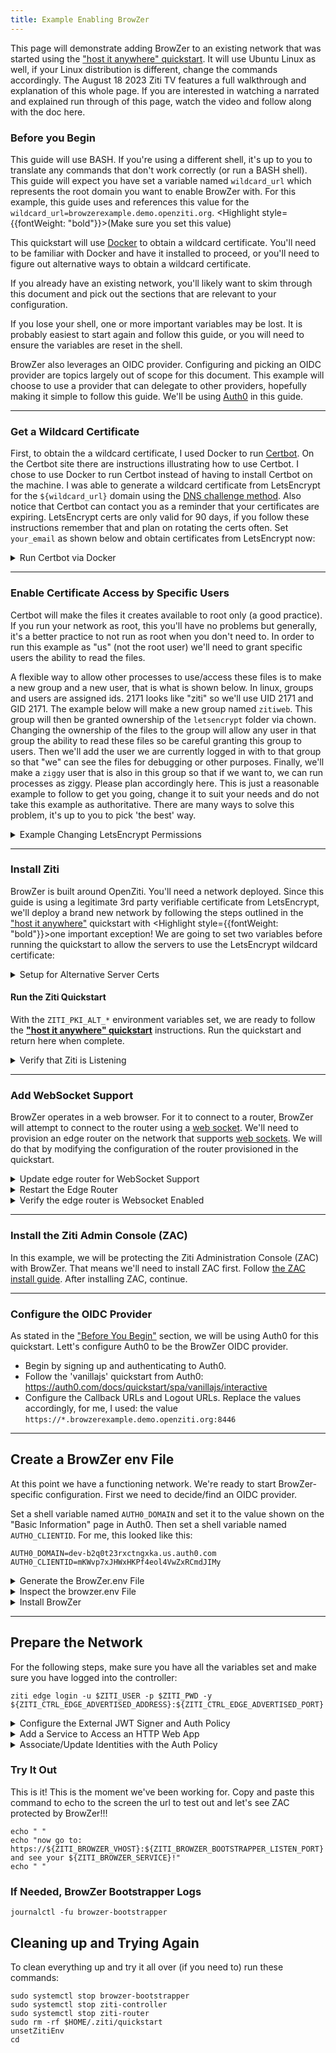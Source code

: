 ```yaml
---
title: Example Enabling BrowZer 
---
```


This page will demonstrate adding BrowZer to an existing network that was started using the
["host it anywhere" quickstart](/learn/quickstarts/network/hosted.mdx). It will use Ubuntu Linux as well, if
your Linux distribution is different, change the commands accordingly. The August 18 2023 Ziti TV features a full 
walkthrough and explanation of this whole page. If you are interested in watching a narrated and explained run
through of this page, watch the video and follow along with the doc here.

<ReactPlayer playing={false} controls url='https://youtu.be/ZPkOQbVEnW0?t=816' />

### Before you Begin

This guide will use BASH. If you're using a different shell, it's up to you to translate any commands that don't work
correctly (or run a BASH shell). This guide will expect you have set a variable named `wildcard_url` which represents
the root domain you want to enable BrowZer with. For this example, this guide uses and references this value 
for the `wildcard_url=browzerexample.demo.openziti.org`. <Highlight style={{fontWeight: "bold"}}>(Make sure you set 
this value)</Highlight>

This quickstart will use [Docker](https://www.docker.com/) to obtain a wildcard certificate. You'll need to be
familiar with Docker and have it installed to proceed, or you'll need to figure out alternative ways to obtain
a wildcard certificate.

If you already have an existing network, you'll likely want to skim through this document and pick out the
sections that are relevant to your configuration.

If you lose your shell, one or more important variables may be lost. It is probably easiest to start again and follow
this guide, or you will need to ensure the variables are reset in the shell.

BrowZer also leverages an OIDC provider. Configuring and picking an OIDC provider are topics largely out of scope
for this document. This example will choose to use a provider that can delegate to other providers, hopefully making
it simple to follow this guide. We'll be using [Auth0](https://auth0.com) in this guide. 

---

### Get a Wildcard Certificate

First, to obtain the a wildcard certificate, I used Docker to run [Certbot](https://certbot.eff.org/). 
On the Certbot site there are instructions illustrating how to use Certbot. I chose to use Docker to run Certbot
instead of having to install Certbot on the machine. I was able to generate a wildcard certificate from LetsEncrypt for the
`${wildcard_url}` domain using the [DNS challenge method](https://letsencrypt.org/docs/challenge-types/#dns-01-challenge).  Also notice that Certbot can contact you as a 
reminder that your certificates are expiring. LetsEncrypt certs are only valid for 90 days, if you follow these
instructions remember that and plan on rotating the certs often. Set `your_email` as shown below and obtain
certificates from LetsEncrypt now:

<Details>
<summary>Run Certbot via Docker</summary>

```
your_email="your.email@someserver.com"
sudo docker run -it --rm --name certbot \
  -v "/etc/letsencrypt:/etc/letsencrypt" \
  -v "/var/lib/letsencrypt:/var/lib/letsencrypt" \
  certbot/certbot certonly -d "*.${wildcard_url}" \
                  --manual \
                  --preferred-challenges dns \
                  --email "${your_email}" \
                  --agree-tos
```

</Details>

---

### Enable Certificate Access by Specific Users

Certbot will make the files it creates available to root only (a good practice). If you run your network as root, this
you'll have no problems but generally, it's a better practice to not run as root when you don't need to. In order to run
this example as "us" (not the root user) we'll need to grant specific users the ability to read the files.  

A flexible way to allow other processes to use/access these files is to make a new group and a new user, that is what
is shown below. In linux, groups and users are assigned ids. 2171 looks like "ziti" so we'll use UID 2171 and GID 2171.
The example below will make a new group named `zitiweb`. This group will then be granted ownership of the `letsencrypt`
folder via chown. Changing the ownership of the files to the group will allow any user in that group the ability to read
these files so be careful granting this group to users. Then we'll add the user we are currently logged in with to that 
group so that "we" can see the files for debugging or other purposes. Finally, we'll make a `ziggy` user that is also in
this group so that if we want to, we can run processes as ziggy. Please plan accordingly here. This is just a reasonable 
example to follow to get you going, change it to suit your needs and do not take this example as authoritative. There
are many ways to solve this problem, it's up to you to pick 'the best' way.

<Details>
<summary>Example Changing LetsEncrypt Permissions</summary>

```text
sudo groupadd -g 2171 zitiweb
sudo useradd -u 2171 -M ziggy
sudo usermod -aG zitiweb ziggy
sudo usermod -aG zitiweb $USER
sudo chown -R root:zitiweb /etc/letsencrypt/
sudo chmod -R g+rX /etc/letsencrypt/
```

You will want to enable the new group permissions in the current shell. Log out of your current session and log back
in again. Doing so will enable the new group permission in your shell. After, set the `wildcard_url` variable again.
Once set, verify you can access to the certificates:
```text
ls -l /etc/letsencrypt/live/${wildcard_url}/
```
You should see something similar to:
```text
total 8
-rw-r--r-- 1 root zitiweb 692 Aug 17 21:12 README
lrwxrwxrwx 1 root zitiweb  56 Aug 17 21:12 cert.pem -> ../../archive/browzerexample.demo.openziti.org/cert1.pem
lrwxrwxrwx 1 root zitiweb  57 Aug 17 21:12 chain.pem -> ../../archive/browzerexample.demo.openziti.org/chain1.pem
lrwxrwxrwx 1 root zitiweb  61 Aug 17 21:12 fullchain.pem -> ../../archive/browzerexample.demo.openziti.org/fullchain1.pem
lrwxrwxrwx 1 root zitiweb  59 Aug 17 21:12 privkey.pem -> ../../archive/browzerexample.demo.openziti.org/privkey1.pem
```
</Details>

---

### Install Ziti

BrowZer is built around OpenZiti. You'll need a network deployed. Since this guide is using
a legitimate 3rd party verifiable certificate from LetsEncrypt, we'll deploy a brand new network by 
following the steps outlined in the ["host it anywhere"](/learn/quickstarts/network/hosted.mdx)
quickstart with <Highlight style={{fontWeight: "bold"}}>one important exception</Highlight>! 
We are going to set two variables before running the quickstart to allow the servers to use the LetsEncrypt
wildcard certificate:

<Details>
<summary>Setup for Alternative Server Certs</summary>

Since we have just obtained some LetsEncrypt certificates, we'll enable OpenZiti with
Alternative Server Certs __immediately__! To do that we'll set two new variables
introduced with v0.29.0. Notice that the `${wildcard_url}` variable needs to be set if it's not already set:

```text
export ZITI_PKI_ALT_SERVER_CERT="/etc/letsencrypt/live/${wildcard_url}/fullchain.pem"
export ZITI_PKI_ALT_SERVER_KEY="/etc/letsencrypt/live/${wildcard_url}/privkey.pem"
```
</Details>

#### Run the Ziti Quickstart

With the `ZITI_PKI_ALT_*` environment variables set, we are ready to follow the 
__["host it anywhere" quickstart](/learn/quickstarts/network/hosted.mdx)__ instructions.  Run the quickstart
and return here when complete.

<Details>
<summary>Verify that Ziti is Listening</summary>

After completing the quickstart, you should be able to access the controller at both the alternate server cert url.
Notice there's no need for 'insecure' (-sk) curl mode for the`${wildcard_url}` URL:

```text
curl https://ctrl.${wildcard_url}:${ZITI_CTRL_EDGE_ADVERTISED_PORT}
```
and we should be able to curl to the non-alternative server url. Note for this we need to use `-sk` since this will
be the self-signed PKI endpoint:
```text
curl -sk https://${ZITI_CTRL_EDGE_ADVERTISED_ADDRESS}:${ZITI_CTRL_EDGE_ADVERTISED_PORT}
```
</Details>

---

### Add WebSocket Support

BrowZer operates in a web browser. For it to connect to a router, BrowZer will attempt to connect to the router
using a [web socket](https://en.wikipedia.org/wiki/WebSocket). We'll need to provision an edge router on the network that supports 
[web sockets](https://en.wikipedia.org/wiki/WebSocket). We will do that by modifying the configuration of the router provisioned in the quickstart.

<Details>
<summary>Update edge router for WebSocket Support</summary>

After completing the quickstart, you will have an edge router configuration file in the user's home directory.
Use your favorite editor, such as [`vim`](https://en.wikipedia.org/wiki/Vim_(text_editor)) to edit the file:

```text
vi $ZITI_HOME/${ZITI_NETWORK}-edge-router.yaml
```

Locate the "binding" section, and add a section that looks like this. Make sure to change the `address` and `advertise`
fields accordingly to fit your `${wildcard_url}` value:
```text
  - binding: edge
    address: wss:0.0.0.0:8447
    options:
      advertise: ws.browzerexample.demo.openziti.org:8447
      connectTimeoutMs: 5000
      getSessionTimeout: 60
```

</Details>

<Details>
<summary>Restart the Edge Router</summary>

After updating the router's configuration file you'll need to restart the router:
```text
sudo systemctl restart ziti-router
```
</Details>

<Details>
<summary>Verify the edge router is Websocket Enabled</summary>

After the router restarts you'll be able to verify the router is properly configured. The following curl statement
should succeed and return a 404 message similar to the one shown below. Note port 8447 is used, if you change this
port you will obviously need to change the port number to the one you chose:

```text
curl https://ws.${wildcard_url}:8447
```

</Details>

---

### Install the Ziti Admin Console (ZAC)

In this example, we will be protecting the Ziti Administration Console (ZAC) with BrowZer. That means we'll need to
install ZAC first. Follow [the ZAC install guide](../../../quickstarts/zac/index.mdx).
After installing ZAC, continue.

---

### Configure the OIDC Provider

As stated in the ["Before You Begin"](#before-you-begin) section, we will be using Auth0 for this quickstart. Lett's
configure Auth0 to be the BrowZer OIDC provider.

* Begin by signing up and authenticating to Auth0.
* Follow the 'vanillajs' quickstart from Auth0: https://auth0.com/docs/quickstart/spa/vanillajs/interactive
* Configure the Callback URLs and Logout URLs. Replace the values accordingly, for me, I used:
  the value `https://*.browzerexample.demo.openziti.org:8446`

---

## Create a BrowZer env File

At this point we have a functioning network. We're ready to start BrowZer-specific configuration.
First we need to decide/find an OIDC provider.  

Set a shell variable named `AUTH0_DOMAIN` and set it to the value shown on the "Basic Information" page in Auth0. Then
set a shell variable named `AUTHO_CLIENTID`. For me, this looked like this:

```text
AUTH0_DOMAIN=dev-b2q0t23rxctngxka.us.auth0.com
AUTH0_CLIENTID=mKWvp7xJHWxHKPf4eol4VwZxRCmdJIMy
```

<Details>
<summary>Generate the BrowZer.env File</summary>

:::caution Warning
Make sure all variables listed below are set in your shell before running
:::

Now copy and paste this command to generate the browzer.env file.

```text
export NODE_ENV=production
export ZITI_BROWZER_BOOTSTRAPPER_LOGLEVEL=debug
export ZITI_BROWZER_BOOTSTRAPPER_HOST=browzer.${wildcard_url}
export ZITI_BROWZER_RUNTIME_LOGLEVEL=debug
export ZITI_BROWZER_RUNTIME_HOTKEY=alt+F12
export ZITI_CONTROLLER_HOST=ctrl.${wildcard_url}
export ZITI_CONTROLLER_PORT=${ZITI_CTRL_EDGE_ADVERTISED_PORT}
export ZITI_BROWZER_BOOTSTRAPPER_SCHEME=https
export ZITI_BROWZER_BOOTSTRAPPER_CERTIFICATE_PATH=/etc/letsencrypt/live/${wildcard_url}/fullchain.pem
export ZITI_BROWZER_BOOTSTRAPPER_KEY_PATH=/etc/letsencrypt/live/${wildcard_url}/privkey.pem
export ZITI_BROWZER_BOOTSTRAPPER_LISTEN_PORT=8446
export ZITI_BROWZER_SERVICE=brozac
export ZITI_BROWZER_VHOST=${ZITI_BROWZER_SERVICE}.${wildcard_url}
export ZITI_BROWZER_OIDC_URL=https://${AUTH0_DOMAIN}
export ZITI_BROWZER_CLIENT_ID=${AUTH0_CLIENTID}

export ZITI_BROWZER_BOOTSTRAPPER_TARGETS="$(cat <<HERE
  {
    "targetArray": [
      {
        "vhost": "${ZITI_BROWZER_VHOST}",
        "service": "${ZITI_BROWZER_SERVICE}",
        "path": "/",
        "scheme": "http",
        "idp_issuer_base_url": "${ZITI_BROWZER_OIDC_URL}",
        "idp_client_id": "${ZITI_BROWZER_CLIENT_ID}"
      }
    ]
  }
HERE
)"

cat > $ZITI_HOME/browzer.env << HERE
ZITI_BROWZER_BOOTSTRAPPER_HOST="${ZITI_BROWZER_BOOTSTRAPPER_HOST}"
ZITI_BROWZER_BOOTSTRAPPER_LOGLEVEL="${ZITI_BROWZER_BOOTSTRAPPER_LOGLEVEL}"
ZITI_BROWZER_RUNTIME_LOGLEVEL="${ZITI_BROWZER_RUNTIME_LOGLEVEL}"
ZITI_BROWZER_RUNTIME_HOTKEY="${ZITI_BROWZER_RUNTIME_HOTKEY}"
ZITI_CONTROLLER_HOST="${ZITI_CONTROLLER_HOST}"
ZITI_CONTROLLER_PORT="${ZITI_CONTROLLER_PORT}"
ZITI_BROWZER_BOOTSTRAPPER_SCHEME="${ZITI_BROWZER_BOOTSTRAPPER_SCHEME}"
ZITI_BROWZER_BOOTSTRAPPER_CERTIFICATE_PATH="${ZITI_BROWZER_BOOTSTRAPPER_CERTIFICATE_PATH}"
ZITI_BROWZER_BOOTSTRAPPER_KEY_PATH="${ZITI_BROWZER_BOOTSTRAPPER_KEY_PATH}"
ZITI_BROWZER_BOOTSTRAPPER_LISTEN_PORT="${ZITI_BROWZER_BOOTSTRAPPER_LISTEN_PORT}"
ZITI_BROWZER_BOOTSTRAPPER_TARGETS='${ZITI_BROWZER_BOOTSTRAPPER_TARGETS}'
NODE_EXTRA_CA_CERTS=node_modules/node_extra_ca_certs_mozilla_bundle/ca_bundle/ca_intermediate_root_bundle.pem
HERE
echo browzer env file written to: $ZITI_HOME/browzer.env
```

</Details>

<Details>
<summary>Inspect the browzer.env File</summary>

You should see something like:
```text
browzer env file written to: /home/ubuntu/.ziti/quickstart/ip-172-31-47-200/browzer.env
```

Open this file up and visually inspect it to verify the file seems to be full, complete and not missing anything
obvious. If you had verified all the variables used in the previous command were set, this file will be correctly
created.

</Details>

<Details>
<summary>Install BrowZer</summary>

BrowZer is ready to be installed. The [main BrowZer page](../index.mdx) has two sections showing you how to
install BrowZer either by [cloning from GitHub](../index.mdx#cloning-from-github)
or by [Running via Docker](../index.mdx#running-via-docker). I have
used the "clone" approach to run my BrowZer (and ZAC).

Follow one of those methods and ensure BrowZer is up and running.

```text
browzer env file written to: /home/ubuntu/.ziti/quickstart/ip-172-31-47-200/browzer.env
```

Open this file up and visually inspect it to verify the file seems to be full, complete and not missing anything
obvious. If you had verified all the variables used in the previous command were set, this file will be correctly
created.

</Details>

---

## Prepare the Network

For the following steps, make sure you have all the variables set and make sure you have logged into the controller:
```text
ziti edge login -u $ZITI_USER -p $ZITI_PWD -y ${ZITI_CTRL_EDGE_ADVERTISED_ADDRESS}:${ZITI_CTRL_EDGE_ADVERTISED_PORT}
```

<Details>
<summary>Configure the External JWT Signer and Auth Policy</summary>

```text
echo "configuring OpenZiti for BrowZer..."
ziti_object_prefix=browzer-auth0
issuer=$(curl -s ${ZITI_BROWZER_OIDC_URL}/.well-known/openid-configuration | jq -r .issuer)
jwks=$(curl -s ${ZITI_BROWZER_OIDC_URL}/.well-known/openid-configuration | jq -r .jwks_uri)

echo "OIDC issuer   : $issuer"
echo "OIDC jwks url : $jwks"

ext_jwt_signer=$(ziti edge create ext-jwt-signer "${ziti_object_prefix}-ext-jwt-signer" "${issuer}" --jwks-endpoint "${jwks}" --audience "${ZITI_BROWZER_CLIENT_ID}" --claims-property email)
echo "ext jwt signer id: $ext_jwt_signer"

auth_policy=$(ziti edge create auth-policy "${ziti_object_prefix}-auth-policy" --primary-ext-jwt-allowed --primary-ext-jwt-allowed-signers ${ext_jwt_signer})
echo "auth policy id: $auth_policy"
```

After running the commands listed above, you should see output that confirms an `ext-jwt-signer` and `auth-policy` were
created successfully. It should look similar to what is shown below. Ensure the id's for the signer and auth policy
have some value and are not blank:
```text
configuring OpenZiti for BrowZer...
OIDC issuer   : https://dev-b2q0t23rxctngxka.us.auth0.com/
OIDC jwks url : https://dev-b2q0t23rxctngxka.us.auth0.com/.well-known/jwks.json
ext jwt signer id: 23sRIAoaPqh9RDoFO8iwGZ
auth policy id: 6EbCIB8ke40SI8eQxc3O0X
```

</Details>

<Details>
<summary>Add a Service to Access an HTTP Web App</summary>

To enable access to the ZAC using BrowZer we need to make a service. Things to notice here are that we are using the
HTTP port (the BrowZer Bootstrapper will provide HTTPS) and we're using the default port of 1408. Ensure the variables
referenced are all set accordingly and then copy/paste these commands:

```text
intercept_address="${ZITI_BROWZER_SERVICE}.ziti"
intercept_port=80
offload_address=127.0.0.1
offload_port=1408

function createService {
ziti edge create config ${ZITI_BROWZER_SERVICE}.host.config host.v1 '{"protocol":"tcp", "address":"'"${offload_address}"'", "port":'${offload_port}'}'
ziti edge create config ${ZITI_BROWZER_SERVICE}.int.config  intercept.v1 '{"protocols":["tcp"],"addresses":["'"${intercept_address}"'"], "portRanges":[{"low":'${intercept_port}', "high":'${intercept_port}'}]}'
ziti edge create service "${ZITI_BROWZER_SERVICE}" --configs "${ZITI_BROWZER_SERVICE}.host.config","${ZITI_BROWZER_SERVICE}.int.config"
ziti edge create service-policy "${ZITI_BROWZER_SERVICE}.bind" Bind --service-roles "@${ZITI_BROWZER_SERVICE}" --identity-roles "#${ZITI_BROWZER_SERVICE}.binders"
ziti edge create service-policy "${ZITI_BROWZER_SERVICE}.dial" Dial --service-roles "@${ZITI_BROWZER_SERVICE}" --identity-roles "#${ZITI_BROWZER_SERVICE}.dialers"
}

function deleteService {
ziti edge delete config  where 'name contains "'"${ZITI_BROWZER_SERVICE}"'."'
ziti edge delete service where 'name = "'"${ZITI_BROWZER_SERVICE}"'"'
ziti edge delete sp      where 'name contains "'"${ZITI_BROWZER_SERVICE}"'."'
}

createService

```

Verify the commands all succeed (no errors shown) and the output looks similar to this after running:
```text
New config brozac.host.config created with id: 5i85SF4pnehz1LEjJNvCtH
New config brozac.int.config created with id: 2p8xuev7Vb9NzuZoEGi4tq
New service brozac created with id: 5Ry0BOMr6VJGQjF51LdDxv
New service policy brozac.bind created with id: 8EoBqEhKeIKQLQxY5zr3Z
New service policy brozac.dial created with id: 1TUzPYdN3GpGdA4k9Uauv3
```

</Details>

<Details>
<summary>Associate/Update Identities with the Auth Policy</summary>

Now we need to associate the claims presented by the OIDC provider with one or more identities inside the
network. Since we have decided to use Auth0, in the previous step we were able to create an `ext-jwt-signer` and 
reference the claim named `email`. Since we chose Auth0, I know that it will provide this particular claim to OpenZiti
after the user logs into the OIDC provider. If your OIDC provider doesn't provide `email`, you'll have to 
learn/explore/understand how the OIDC provider you're using works. It's out of scope of this document to provide
that sort of insight. Set a variable named `ZITI_BROWZER_IDENTITIES` and assign it an email address you plan to use:

```text
ZITI_BROWZER_IDENTITIES="clint.dovholuk@company.name"
```

After create a __space__ delimited list (one value/email is fine too), copy and paste the following command:

```text
echo "creating users specified by ZITI_BROWZER_IDENTITIES: ${ZITI_BROWZER_IDENTITIES}"
for id in ${ZITI_BROWZER_IDENTITIES}; do
ziti edge create identity user "${id}" --auth-policy ${auth_policy} --external-id "${id}" -a "${ZITI_BROWZER_SERVICE}.dialers"
done

#ziti edge update identity "${id}" -a $(ziti edge list identities 'name="'${id}'"' -j | jq -r '.data[].roleAttributes | map(. // "") | @csv'),"${ZITI_BROWZER_SERVICE}.dialers"
ziti edge update identity "${ZITI_ROUTER_NAME}" -a "${ZITI_BROWZER_SERVICE}.binders"
```

After you run that command you should see output looking similar to this:
```text
creating users specified by ZITI_BROWZER_IDENTITIES: clint.dovholuk@company.name
New identity clint.dovholuk@company.name created with id: hmnQByTn3
```

</Details>

### Try It Out

This is it! This is the moment we've been working for.  Copy and paste this command to echo to the screen the url to 
test out and let's see ZAC protected by BrowZer!!!

```text
echo " "
echo "now go to: https://${ZITI_BROWZER_VHOST}:${ZITI_BROWZER_BOOTSTRAPPER_LISTEN_PORT} and see your ${ZITI_BROWZER_SERVICE}!"
echo " "
```

### If Needed, BrowZer Bootstrapper Logs

```text
journalctl -fu browzer-bootstrapper
```


## Cleaning up and Trying Again

To clean everything up and try it all over (if you need to) run these commands:
```text
sudo systemctl stop browzer-bootstrapper
sudo systemctl stop ziti-controller 
sudo systemctl stop ziti-router
sudo rm -rf $HOME/.ziti/quickstart
unsetZitiEnv
cd 
```

